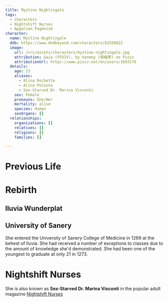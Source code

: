```yaml
---
title: Mystine Nightingale
tags:
  - characters
  - Nightshift Nurses
  - Apgarian Paganism
character:
  name: Mystine Nightingale
  ddb: https://www.dndbeyond.com/characters/62556022
  image:
    url: /src/assets/characters/mystine-nightingale.jpg
    attribution: Gaia (FFXIV), by kanmay (柑梅茶) on Pixiv
    attributionUrl: https://www.pixiv.net/en/users/1693176
  details:
    age: 23
    aliases:
      - Alina Rochette
      - Alina Polovna
      - Sex-Starved Dr. Marina Visconti
    sex: Female
    pronouns: She/Her
    mortality: alive
    species: Human
    sexOrgans: []
  relationships:
    organizations: []
    relatives: []
    religions: []
    families: []

---
```


<Stub />

# Previous Life

# Rebirth

## Iluvia Wunderplat

## University of Sanery

She entered the University of Sanery College of Medicine in 1269 at the behest
of Iluvia. She had received a number of exceptions to classes due to the amount
of knowledge she'd demonstrated. She had been one of the youngest to graduate at
only 21 in 1273.

# Nightshift Nurses

She is also known as **Sex-Starved Dr. Marina Visconti** in the popular adult
magazine [Nightshift Nurses](/organizations/nightshift-nurses/)
